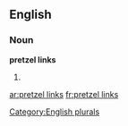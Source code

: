
==English==

===Noun===
'''pretzel links'''

# {{plural of|pretzel link}}

[[Category:English plurals]]

[[ar:pretzel links]]
[[fr:pretzel links]]